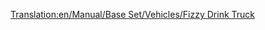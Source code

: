 [[Translation:en/Manual/Base Set/Vehicles/Fizzy Drink Truck]]
{{es/Vagones|Imagen=[[File:en/Fuzzydrinktruck.png]]
|Nombre=Vagón de Refrescos
|PrecioNormal=2.260 € (1.130 £)
|PesoNormal=18 / 21 t
|CapacidadNormal=25 refrescos
|PrecioMono="
|PesoMono="
|CapacidadMono=30 refrescos
|PrecioMag="
|PesoMag=18 / 22 t
|CapacidadMag=32 refrescos
|Descripción=El '''vagón de refrescos''' se utiliza para transportar [[es/Manual/Base Set/Economy/Refrescos|refrescos]] desde la [[en/Fábrica de refrescos]] hasta las [[es/Manual/Pueblo#Ciudades|ciudades]] en el clima [[es/Climas#Fantasía|fantasía]].
}}